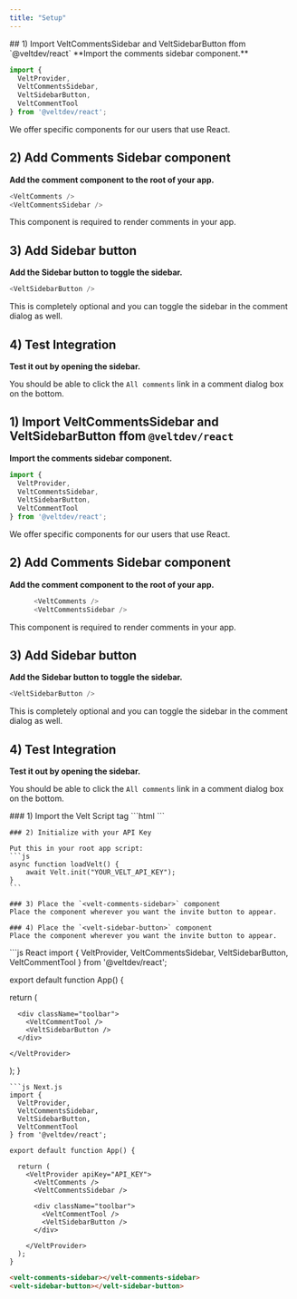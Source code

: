 ```yaml
---
title: "Setup"
---
```


<Tabs>
<Tab title="React">
## 1) Import VeltCommentsSidebar and VeltSidebarButton ffom `@veltdev/react`
**Import the comments sidebar component.**

```js
import { 
  VeltProvider, 
  VeltCommentsSidebar, 
  VeltSidebarButton,
  VeltCommentTool 
} from '@veltdev/react';
```

We offer specific components for our users that use React.

## 2) Add Comments Sidebar component
**Add the comment component to the root of your app.**

```js
<VeltComments />
<VeltCommentsSidebar />
```

This component is required to render comments in your app.

## 3) Add Sidebar button
**Add the Sidebar button to toggle the sidebar.**

```js
<VeltSidebarButton />
```

This is completely optional and you can toggle the sidebar in the comment dialog as well.

## 4) Test Integration
**Test it out by opening the sidebar.**

You should be able to click the `All comments` link in a comment dialog box on the bottom.
</Tab>

<Tab title="Next.js">

## 1) Import VeltCommentsSidebar and VeltSidebarButton ffom `@veltdev/react`
**Import the comments sidebar component.**

```js
import { 
  VeltProvider, 
  VeltCommentsSidebar, 
  VeltSidebarButton,
  VeltCommentTool 
} from '@veltdev/react';
```

We offer specific components for our users that use React.

## 2) Add Comments Sidebar component
**Add the comment component to the root of your app.**

```js
      <VeltComments />
      <VeltCommentsSidebar />

```

This component is required to render comments in your app.

## 3) Add Sidebar button
**Add the Sidebar button to toggle the sidebar.**

```js
<VeltSidebarButton />
```

This is completely optional and you can toggle the sidebar in the comment dialog as well.

## 4) Test Integration
**Test it out by opening the sidebar.**

You should be able to click the `All comments` link in a comment dialog box on the bottom.

</Tab>

<Tab title="HTML">
    ### 1) Import the Velt Script tag
    ```html
    <script type="module" src="https://cdn.jsdelivr.net/npm/@veltdev/sdk@1.0.11/velt.js" onload="loadVelt()"></script>
    ```

    ### 2) Initialize with your API Key

    Put this in your root app script:
    ```js
    async function loadVelt() {
        await Velt.init("YOUR_VELT_API_KEY");
    }
    ```

    ### 3) Place the `<velt-comments-sidebar>` component
    Place the component wherever you want the invite button to appear.

    ### 4) Place the `<velt-sidebar-button>` component
    Place the component wherever you want the invite button to appear.


</Tab>
</Tabs>

<RequestExample>
```js React
import { 
  VeltProvider, 
  VeltCommentsSidebar, 
  VeltSidebarButton,
  VeltCommentTool 
} from '@veltdev/react';

export default function App() {

  return (
    <VeltProvider apiKey="API_KEY">
      <VeltComments />
      <VeltCommentsSidebar />

      <div className="toolbar">
        <VeltCommentTool />
        <VeltSidebarButton />
      </div>

    </VeltProvider>
  );
}
```
```js Next.js
import { 
  VeltProvider, 
  VeltCommentsSidebar, 
  VeltSidebarButton,
  VeltCommentTool 
} from '@veltdev/react';

export default function App() {

  return (
    <VeltProvider apiKey="API_KEY">
      <VeltComments />
      <VeltCommentsSidebar />

      <div className="toolbar">
        <VeltCommentTool />
        <VeltSidebarButton />
      </div>

    </VeltProvider>
  );
}
```

```html HTML
<velt-comments-sidebar></velt-comments-sidebar>
<velt-sidebar-button></velt-sidebar-button>
```
</RequestExample>